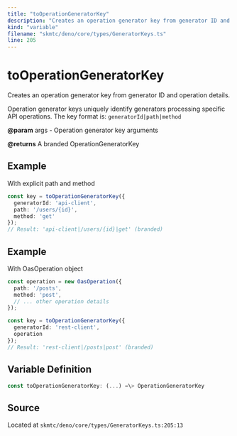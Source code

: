 ```yaml
---
title: "toOperationGeneratorKey"
description: "Creates an operation generator key from generator ID and operation details."
kind: "variable"
filename: "skmtc/deno/core/types/GeneratorKeys.ts"
line: 205
---
```


# toOperationGeneratorKey

Creates an operation generator key from generator ID and operation details.

Operation generator keys uniquely identify generators processing specific
API operations. The key format is: `generatorId|path|method`


**@param** args - Operation generator key arguments

**@returns** A branded OperationGeneratorKey


## Example

With explicit path and method
```typescript
const key = toOperationGeneratorKey({
  generatorId: 'api-client',
  path: '/users/{id}',
  method: 'get'
});
// Result: 'api-client|/users/{id}|get' (branded)
```


## Example

With OasOperation object
```typescript
const operation = new OasOperation({
  path: '/posts',
  method: 'post',
  // ... other operation details
});

const key = toOperationGeneratorKey({
  generatorId: 'rest-client',
  operation
});
// Result: 'rest-client|/posts|post' (branded)
```

## Variable Definition

```typescript
const toOperationGeneratorKey: (...) =\> OperationGeneratorKey
```

## Source

Located at `skmtc/deno/core/types/GeneratorKeys.ts:205:13`
